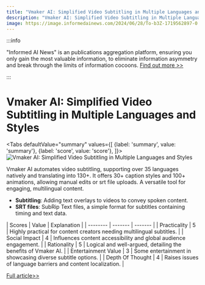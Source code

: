 ```yaml
---
title: "Vmaker AI: Simplified Video Subtitling in Multiple Languages and Styles"
description: "Vmaker AI: Simplified Video Subtitling in Multiple Languages and Styles"
image: https://image.informedainews.com/2024/06/28/To-b3Z-1719562897-0.jpg
---
```



:::info

"Informed AI News" is an publications aggregation platform, ensuring you only gain the most valuable information, to eliminate information asymmetry and break through the limits of information cocoons.  [Find out more >>](/)

:::

# Vmaker AI: Simplified Video Subtitling in Multiple Languages and Styles


<Tabs
	defaultValue="summary"
	values={[
	{label: 'summary', value: 'summary'},
	{label: 'score', value: 'score'},
]}>
<TabItem value="summary">
<img
  src="https://image.informedainews.com/2024/06/28/To-b3Z-1719562897-0.jpg"
  alt="Vmaker AI: Simplified Video Subtitling in Multiple Languages and Styles"
/>



Vmaker AI automates video subtitling, supporting over 35 languages natively and translating into 130+. It offers 30+ caption styles and 100+ animations, allowing manual edits or srt file uploads. A versatile tool for engaging, multilingual content.

* **Subtitling**: Adding text overlays to videos to convey spoken content.
* **SRT files**: SubRip Text files, a simple format for subtitles containing timing and text data.
</TabItem>
<TabItem value="score">
	| Scores     | Value   | Explanation |
	| -------- | ------- | ------- |
	| Practicality  | 5    | Highly practical for content creators needing multilingual subtitles.    |
	| Social Impact | 4     | Influences content accessibility and global audience engagement.    |
	| Rationality    | 5    | Logical and well-argued, detailing the benefits of Vmaker AI.    |
	| Entertainment Value    | 3    | Some entertainment in showcasing diverse subtitle options.    |
	| Depth Of Thought    | 4    | Raises issues of language barriers and content localization.    |
</TabItem>
</Tabs>

[Full article>>](https://www.producthunt.com/posts/animated-auto-subtitles-by-vmaker-ai)
